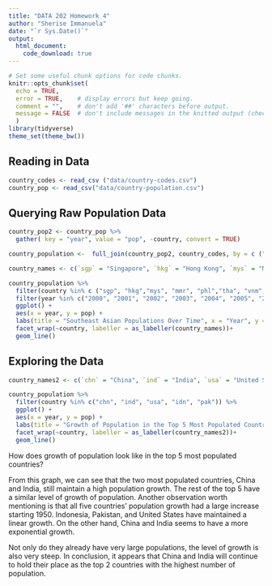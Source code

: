 ```yaml
---
title: "DATA 202 Homework 4"
author: "Sherise Immanuela"
date: "`r Sys.Date()`"
output:
  html_document:
    code_download: true
---
```


```r
# Set some useful chunk options for code chunks.
knitr::opts_chunk$set(
  echo = TRUE,
  error = TRUE,    # display errors but keep going.
  comment = "",    # don't add '##' characters before output.
  message = FALSE  # don't include messages in the knitted output (check them in RStudio)
  )
library(tidyverse)
theme_set(theme_bw())
```

## Reading in Data

```r
country_codes <- read_csv ("data/country-codes.csv")
country_pop <- read_csv("data/country-population.csv")
```

## Querying Raw Population Data

```r
country_pop2 <- country_pop %>% 
  gather( key = "year", value = "pop", -country, convert = TRUE)

country_population <-  full_join(country_pop2, country_codes, by = c ("country" = "code"))
```


```r
country_names <- c(`sgp` = "Singapore", `hkg` = "Hong Kong", `mys` = "Malaysia", `phl` = "Philippines", `tha` = "Thailand", `vnm` = "Vietnam", `khm` = "Cambodia", `mmr` = "Myanmar")

country_population %>%
  filter(country %in% c ("sgp", "hkg","mys", "mmr", "phl","tha", "vnm", "khm")) %>%
  filter(year %in% c("2000", "2001", "2002", "2003", "2004", "2005", "2006", "2007", "2008", "2009", "2010", "2011", "2012", "2013", "2014", "2015")) %>%
  ggplot() +
  aes(x = year, y = pop) +
  labs(title = "Southeast Asian Populations Over Time", x = "Year", y = "Population")+
  facet_wrap(~country, labeller = as_labeller(country_names))+
  geom_line()
```

## Exploring the Data

```r
country_names2 <- c(`chn` = "China", `ind` = "India", `usa` = "United States", `idn` = "Indonesia", `pak` = "Pakistan")

country_population %>%
  filter(country %in% c("chn", "ind", "usa", "idn", "pak")) %>%
  ggplot() +
  aes(x = year, y = pop) +
  labs(title = "Growth of Population in the Top 5 Most Populated Countries (1800-2015)", x = "Year", y = "Population")+
  facet_wrap(~country, labeller = as_labeller(country_names2))+
  geom_line()
```

How does growth of population look like in the top 5 most populated countries?

From this graph, we can see that the two most populated countries, China and India, still maintain a high population growth. The rest of the top 5 have a similar level of growth of population. Another observation worth mentioning is that all five countries' population growth had a large increase starting 1950. Indonesia, Pakistan, and United States have maintained a linear growth. On the other hand, China and India seems to have a more exponential growth.

Not only do they already have very large populations, the level of growth is also very steep. In conclusion, it appears that China and India will continue to hold their place as the top 2 countries with the highest number of population.

